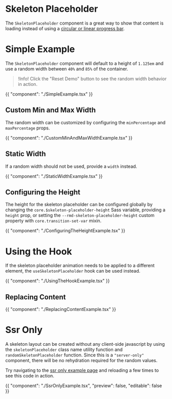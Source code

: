 # Skeleton Placeholder

The `SkeletonPlaceholder` component is a great way to show that content is
loading instead of using a [circular or linear progress bar](/components/progress).

# Simple Example

The `SkeletonPlaceholder` component will default to a height of `1.125em` and
use a random width between `40%` and `85%` of the container.

> !Info! Click the "Reset Demo" button to see the random width behavior in action.

{{ "component": "./SimpleExample.tsx" }}

## Custom Min and Max Width

The random width can be customized by configuring the `minPercentage` and
`maxPercentage` props.

{{ "component": "./CustomMinAndMaxWidthExample.tsx" }}

## Static Width

If a random width should not be used, provide a `width` instead.

{{ "component": "./StaticWidthExample.tsx" }}

## Configuring the Height

The height for the skeleton placeholder can be configured globally by changing
the `core.$skeleton-placeholder-height` Sass variable, providing a `height`
prop, or setting the `--rmd-skeleton-placeholder-height` custom property with
`core.transition-set-var` mixin.

{{ "component": "./ConfiguringTheHeightExample.tsx" }}

# Using the Hook

If the skeleton placeholder animation needs to be applied to a different
element, the `useSkeletonPlaceholder` hook can be used instead.

{{ "component": "./UsingTheHookExample.tsx" }}

## Replacing Content

{{ "component": "./ReplacingContentExample.tsx" }}

# Ssr Only

A skeleton layout can be created without any client-side javascript by using the
`skeletonPlaceholder` class name utility function and
`randomSkeletonPlaceholder` function. Since this is a `"server-only"` component,
there will be no rehydration required for the random values.

Try navigating to the
[ssr only example page](/components/skeleton-placeholder/ssr-only) and reloading
a few times to see this code in action.

{{ "component": "./SsrOnlyExample.tsx", "preview": false, "editable": false }}
